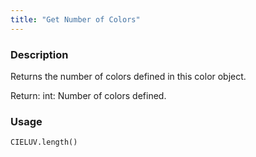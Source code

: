 ```yaml
---
title: "Get Number of Colors"
---
```


### Description

Returns the number of colors defined in this color object.

Return:
    int: Number of colors defined.

### Usage

<pre><code class='language-python'>CIELUV.length()</code></pre>
